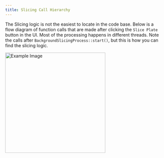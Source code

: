 ```yaml
---
title: Slicing Call Hierarchy
---
```


The Slicing logic is not the easiest to locate in the code base. Below is a flow diagram of function calls that are made after clicking the `Slice Plate` button in the UI. Most of the processing happens in different threads. Note the calls after `BackgroundSlicingProcess::start()`, but this is how you can find the slicing logic.

<img src="/images/slicing_call_heirarchy.svg" alt="Example Image" width="320" />
